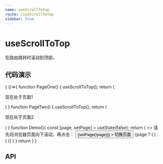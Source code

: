 ```yaml
---
name: useScrollToTop
route: /useScrollToTop
sidebar: true
---
```



# useScrollToTop

在路由跳转时滚动到顶部。

## 代码演示

<Playground>
{
  ()=>{
    function PageOne() {
      useScrollToTop();
      return (
        <p>现在处于页面1</p>
      )
    }
    function PageTwo() {
      useScrollToTop();
      return (
        <p>现在处于页面2</p>
      )
    }
    function Demo(){
      const [page, setPage] = useState(false);
      return (
        <>
          请先将浏览器页面向下滚动，再点击：
          <Button
            onClick={() => {setPage(!page)}}
          >
            切换页面
          </Button>
          {page ? (
            <PageTwo/>
          ) : (
            <PageOne/>
          )}
        </>
      )
    }
    return <Demo />
  }
}
</Playground>

## API

```

```
